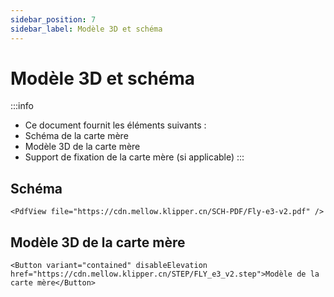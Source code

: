 ```yaml
---
sidebar_position: 7
sidebar_label: Modèle 3D et schéma
---
```




# Modèle 3D et schéma

:::info
* Ce document fournit les éléments suivants :
* Schéma de la carte mère
* Modèle 3D de la carte mère
* Support de fixation de la carte mère (si applicable)
:::

## Schéma

    <PdfView file="https://cdn.mellow.klipper.cn/SCH-PDF/Fly-e3-v2.pdf" />


## Modèle 3D de la carte mère

    <Button variant="contained" disableElevation href="https://cdn.mellow.klipper.cn/STEP/FLY_e3_v2.step">Modèle de la carte mère</Button>